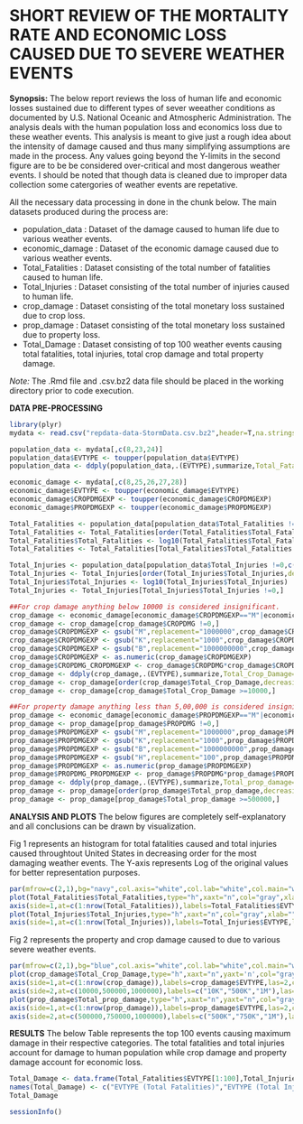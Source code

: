**SHORT REVIEW OF THE MORTALITY RATE AND ECONOMIC LOSS CAUSED DUE TO SEVERE WEATHER EVENTS**
========================================================

**Synopsis:** 
The below report reviews the loss of human life and economic losses sustained due to different types of sever weeather conditions as documented by U.S. National Oceanic and Atmospheric Administration. The analysis deals with the human population loss and economics loss due to these weather events. This analysis is meant to give just a rough idea about the intensity of damage caused and thus many simplifying assumptions are made in the process. Any values going beyond the Y-limits in the second figure are to be be considered over-critical and most dangerous weather events. I should be noted that though data is cleaned due to improper data collection some catergories of weather events are repetative.


All the necessary data processing  in done in the chunk below. The main datasets produced during the process are:

- population_data : Dataset of the damage caused to human life due to various weather events.
- economic_damage : Dataset of the economic damage caused due to various weather events.
- Total_Fatalities : Dataset consisting of the total number of fatalities caused to human life.
- Total_Injuries : Dataset consisting of the total number of injuries caused to human life.
- crop_damage : Dataset consisting of the total monetary loss sustained due to crop loss.
- prop_damage : Dataset consisting of the total monetary loss sustained due to property loss.
- Total_Damage : Dataset consisting of top 100 weather events causing total fatalities, total injuries, total crop damage and total property damage.

*Note:* The .Rmd file and .csv.bz2 data file should be placed in the working directory prior to code execution.


**DATA PRE-PROCESSING**
```r
library(plyr)
mydata <- read.csv("repdata-data-StormData.csv.bz2",header=T,na.strings="?")

population_data <- mydata[,c(8,23,24)]
population_data$EVTYPE <- toupper(population_data$EVTYPE)
population_data <- ddply(population_data,.(EVTYPE),summarize,Total_Fatalities=sum(FATALITIES),Total_Injuries=sum(INJURIES))

economic_damage <- mydata[,c(8,25,26,27,28)]
economic_damage$EVTYPE <- toupper(economic_damage$EVTYPE) 
economic_damage$CROPDMGEXP <- toupper(economic_damage$CROPDMGEXP)
economic_damage$PROPDMGEXP <- toupper(economic_damage$PROPDMGEXP)

Total_Fatalities <- population_data[population_data$Total_Fatalities !=0,c(1,2)]
Total_Fatalities <- Total_Fatalities[order(Total_Fatalities$Total_Fatalities,decreasing=T),]
Total_Fatalities$Total_Fatalities <- log10(Total_Fatalities$Total_Fatalities)
Total_Fatalities <- Total_Fatalities[Total_Fatalities$Total_Fatalities !=0,]

Total_Injuries <- population_data[population_data$Total_Injuries !=0,c(1,3)]
Total_Injuries <- Total_Injuries[order(Total_Injuries$Total_Injuries,decreasing=T),]
Total_Injuries$Total_Injuries <- log10(Total_Injuries$Total_Injuries)
Total_Injuries <- Total_Injuries[Total_Injuries$Total_Injuries !=0,]

##For crop damage anything below 10000 is considered insignificant.
crop_damage <- economic_damage[economic_damage$CROPDMGEXP=="M"|economic_damage$CROPDMGEXP=="K"|economic_damage$CROPDMGEXP=="B",c(1,4,5)]
crop_damage <- crop_damage[crop_damage$CROPDMG !=0,]
crop_damage$CROPDMGEXP <- gsub("M",replacement="1000000",crop_damage$CROPDMGEXP)
crop_damage$CROPDMGEXP <- gsub("K",replacement="1000",crop_damage$CROPDMGEXP)
crop_damage$CROPDMGEXP <- gsub("B",replacement="1000000000",crop_damage$CROPDMGEXP)
crop_damage$CROPDMGEXP <- as.numeric(crop_damage$CROPDMGEXP)
crop_damage$CROPDMG_CROPDMGEXP <- crop_damage$CROPDMG*crop_damage$CROPDMGEXP 
crop_damage <- ddply(crop_damage,.(EVTYPE),summarize,Total_Crop_Damage=sum(CROPDMG_CROPDMGEXP))
crop_damage <- crop_damage[order(crop_damage$Total_Crop_Damage,decreasing=T),]
crop_damage <- crop_damage[crop_damage$Total_Crop_Damage >=10000,]

##For property damage anything less than 5,00,000 is considered insignificant.
prop_damage <- economic_damage[economic_damage$PROPDMGEXP=="M"|economic_damage$PROPDMGEXP=="K"|economic_damage$PROPDMGEXP=="B"|economic_damage$PROPDMGEXP=="H",c(1,2,3)]
prop_damage <- prop_damage[prop_damage$PROPDMG !=0,]
prop_damage$PROPDMGEXP <- gsub("M",replacement="1000000",prop_damage$PROPDMGEXP)
prop_damage$PROPDMGEXP <- gsub("K",replacement="1000",prop_damage$PROPDMGEXP)
prop_damage$PROPDMGEXP <- gsub("B",replacement="1000000000",prop_damage$PROPDMGEXP)
prop_damage$PROPDMGEXP <- gsub("H",replacement="100",prop_damage$PROPDMGEXP)
prop_damage$PROPDMGEXP <- as.numeric(prop_damage$PROPDMGEXP)
prop_damage$PROPDMG_PROPDMGEXP <- prop_damage$PROPDMG*prop_damage$PROPDMGEXP 
prop_damage <- ddply(prop_damage,.(EVTYPE),summarize,Total_prop_damage=sum(PROPDMG_PROPDMGEXP))
prop_damage <- prop_damage[order(prop_damage$Total_prop_damage,decreasing=T),]
prop_damage <- prop_damage[prop_damage$Total_prop_damage >=500000,]
```



**ANALYSIS AND PLOTS**
The below figures are completely self-explanatory and all conclusions can be drawn by visualization.

Fig 1 represents an histogram for total fatalities caused and total injuries caused throughtout United States in decreasing order for the most damaging weather events. The Y-axis represents Log of the original values for better representation purposes. 

```r

par(mfrow=c(2,1),bg="navy",col.axis="white",col.lab="white",col.main="white", col.sub="black",lend=1,mar=c(6,4,4,2))
plot(Total_Fatalities$Total_Fatalities,type="h",xaxt="n",col="gray",xlab="",main="Total Fatalities VS EVTYPE (Across US)",ylab="Total Fatalities")
axis(side=1,at=c(1:nrow(Total_Fatalities)),labels=Total_Fatalities$EVTYPE,las=2,cex.axis=0.5)
plot(Total_Injuries$Total_Injuries,type="h",xaxt="n",col="gray",xlab="",ylab="Total Injuries",main="Total Injuries VS EVTYPE (Across US)")
axis(side=1,at=c(1:nrow(Total_Injuries)),labels=Total_Injuries$EVTYPE,las=2,cex.axis=0.5)
```


Fig 2 represents the property and crop damage caused to due to various severe weather events.

```r
par(mfrow=c(2,1),bg="blue",col.axis="white",col.lab="white",col.main="white", col.sub="black",lend=1,mar=c(6,4,4,2))
plot(crop_damage$Total_Crop_Damage,type="h",xaxt="n",yaxt='n',col="gray",xlab="",main="Total Crop Damage VS EVTYPE (Across US)",ylab="Total Crop Damage",ylim=c(10000,1000000))
axis(side=1,at=c(1:nrow(crop_damage)),labels=crop_damage$EVTYPE,las=2,cex.axis=0.5)
axis(side=2,at=c(10000,500000,1000000),labels=c("10K","500K","1M"),las=2)
plot(prop_damage$Total_prop_damage,type="h",xaxt="n",yaxt="n",col="gray",xlab="",ylab="Total Property Damage",main="Total Property VS EVTYPE (Across US)",ylim=c(500000,1000000))
axis(side=1,at=c(1:nrow(prop_damage)),labels=prop_damage$EVTYPE,las=2,cex.axis=0.5)
axis(side=2,at=c(500000,750000,1000000),labels=c("500K","750K","1M"),las=2)
```


**RESULTS**
The below Table represents the top 100 events causing maximum damage in their respective categories. The total fatalities and total injuries account for damage to human population while crop damage and property damage account for economic loss.

```r
Total_Damage <- data.frame(Total_Fatalities$EVTYPE[1:100],Total_Injuries$EVTYPE[1:100],crop_damage$EVTYPE[1:100],prop_damage$EVTYPE[1:100])
names(Total_Damage) <- c("EVTYPE (Total Fatalities)","EVTYPE (Total Injuries)", "EVTYPE (Total Crop Damage)", "EVTYPE (Total Property Damage)")
Total_Damage
```

```r
sessionInfo()
```